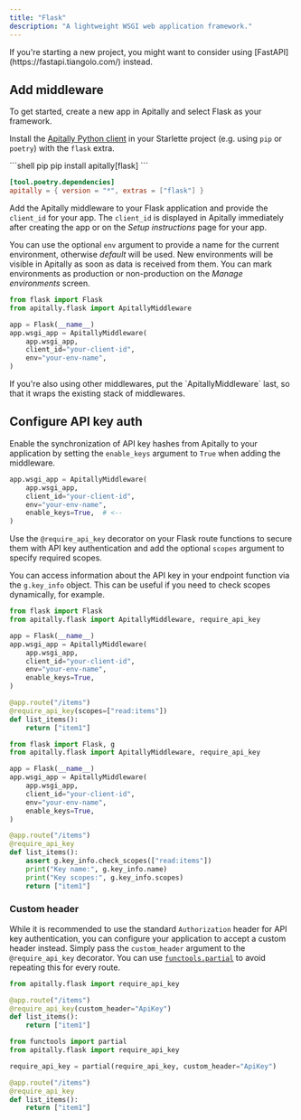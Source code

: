 ```yaml
---
title: "Flask"
description: "A lightweight WSGI web application framework."
---
```


<Tip>
  If you're starting a new project, you might want to consider using
  [FastAPI](https://fastapi.tiangolo.com/) instead.
</Tip>

## Add middleware

To get started, create a new app in Apitally and select Flask as your framework.

Install the [Apitally Python client](https://pypi.org/project/apitally/) in your Starlette project (e.g. using `pip` or `poetry`) with the `flask` extra.

<CodeGroup>
```shell pip
pip install apitally[flask]
```

```toml poetry (pyproject.toml)
[tool.poetry.dependencies]
apitally = { version = "*", extras = ["flask"] }
```

</CodeGroup>

Add the Apitally middleware to your Flask application and provide the `client_id` for your app.
The `client_id` is displayed in Apitally immediately after creating the app or on the _Setup instructions_ page for your app.

You can use the optional `env` argument to provide a name for the current environment, otherwise _default_ will be used.
New environments will be visible in Apitally as soon as data is received from them. You can mark environments as production or non-production on the _Manage environments_ screen.

```python
from flask import Flask
from apitally.flask import ApitallyMiddleware

app = Flask(__name__)
app.wsgi_app = ApitallyMiddleware(
    app.wsgi_app,
    client_id="your-client-id",
    env="your-env-name",
)
```

<div className="-mt-4">
  <Note>
    If you're also using other middlewares, put the `ApitallyMiddleware` last,
    so that it wraps the existing stack of middlewares.
  </Note>
</div>

## Configure API key auth

Enable the synchronization of API key hashes from Apitally to your application by setting the `enable_keys` argument to `True` when adding the middleware.

```python
app.wsgi_app = ApitallyMiddleware(
    app.wsgi_app,
    client_id="your-client-id",
    env="your-env-name",
    enable_keys=True,  # <--
)
```

<div className="-mt-4">
  <Snippet file="api-key-sync-info.mdx" />
</div>

Use the `@require_api_key` decorator on your Flask route functions to secure them with API key authentication
and add the optional `scopes` argument to specify required scopes.

You can access information about the API key in your endpoint function via the `g.key_info` object.
This can be useful if you need to check scopes dynamically, for example.

<CodeGroup>

```python Authentication
from flask import Flask
from apitally.flask import ApitallyMiddleware, require_api_key

app = Flask(__name__)
app.wsgi_app = ApitallyMiddleware(
    app.wsgi_app,
    client_id="your-client-id",
    env="your-env-name",
    enable_keys=True,
)

@app.route("/items")
@require_api_key(scopes=["read:items"])
def list_items():
    return ["item1"]
```

```python Access key info
from flask import Flask, g
from apitally.flask import ApitallyMiddleware, require_api_key

app = Flask(__name__)
app.wsgi_app = ApitallyMiddleware(
    app.wsgi_app,
    client_id="your-client-id",
    env="your-env-name",
    enable_keys=True,
)

@app.route("/items")
@require_api_key
def list_items():
    assert g.key_info.check_scopes(["read:items"])
    print("Key name:", g.key_info.name)
    print("Key scopes:", g.key_info.scopes)
    return ["item1"]
```

</CodeGroup>

### Custom header

While it is recommended to use the standard `Authorization` header for API key authentication,
you can configure your application to accept a custom header instead.
Simply pass the `custom_header` argument to the `@require_api_key` decorator.
You can use [`functools.partial`](https://docs.python.org/3/library/functools.html#functools.partial) to avoid repeating this for every route.

<CodeGroup>

```python Custom header
from apitally.flask import require_api_key

@app.route("/items")
@require_api_key(custom_header="ApiKey")
def list_items():
    return ["item1"]
```

```python Custom header with functools.partial
from functools import partial
from apitally.flask import require_api_key

require_api_key = partial(require_api_key, custom_header="ApiKey")

@app.route("/items")
@require_api_key
def list_items():
    return ["item1"]
```

</CodeGroup>

<Snippet file="use-api-keys.mdx" />
